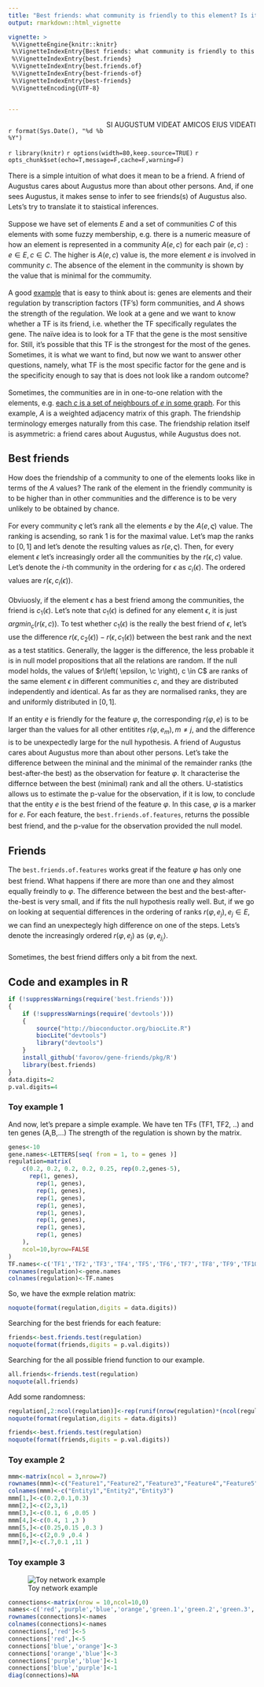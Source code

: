---
title: "Best friends: what community is friendly to this element? Is it actually friendly?"
output: rmarkdown::html_vignette

vignette: >
 %\VignetteEngine{knitr::knitr}
 %\VignetteIndexEntry{Best friends: what community is friendly to this element? Is it actually friendly?}
 %\VignetteIndexEntry{best.friends}
 %\VignetteIndexEntry{best.friends.of}
 %\VignetteIndexEntry{best-friends-of}
 %\VignetteIndexEntry{best-friends}
 %\VignetteEncoding{UTF-8}


---

[SI AUGUSTUM VIDEAT AMICOS EIUS VIDEATI]{style="float:right"}

##

`r format(Sys.Date(), "%d %b %Y")` 

`r library(knitr)`
`r options(width=80,keep.source=TRUE)`
`r opts_chunk$set(echo=T,message=F,cache=F,warning=F)`
<!-- cache is off, we save all the necessary things in Rda -->

<div style="line-height: 1.5em;">

There is a simple intuition of what does it mean to be a friend. A friend of Augustus cares about Augustus more than about other persons. And, if one sees Augustus, it makes sense to infer to see friends(s) of Augustus also. Lets's try to translate it to staistical inferences.

Suppose we have set of elements $E$ and a set of communities $C$ of this elements with some fuzzy membership, e.g. there is a numeric measure of how an element is represented in a community $A\left(e,c\right)$ for each pair $(e,c): e \in E, c \in C$. The higher is $A\left(e,c\right)$ value is, the more element $e$ is involved in community $c$. The absence of the element in the community is shown by the value that is minimal for the commumity. 

A good [example](#toyTF) that is easy to think about is: genes are elements and their regulation by transcription factors (TF's) form communities, and $A$ shows the strength of the regulation. We look at a gene and we want to know whether a TF is its friend, i.e. whether the TF specifically regulates the gene. The na&iuml;ve idea is to look for a TF that the gene is the most sensitive for. Still, it's possible that this TF is the strongest for the most of the genes. Sometimes, it is what we want to find, but now we want to answer other questions, namely, what TF is the most specific factor for the gene and is the specificity enough to say that is does not look like a random outcome?

Sometimes, the communities are in in one-to-one relation with the elements, e.g. [each $c$ is a set of neighbours of $e$ in some graph](#toynet). For this example, $A$ is a weighted adjacency matrix of this graph. The friendship terminology emerges naturally from this case. The friendship relation itself is asymmetric: a friend cares about Augustus, while Augustus does not.

## Best friends

How does the friendship of a community to one of the elements looks like in terms of the $A$ values? The rank of the element in the friendly community is to be higher than in other communities and the difference is to be very unlikely to be obtained by chance.

For every community $\varsigma$ let's rank all the elements $e$ by the $A\left(e, \varsigma \right)$ value. The ranking is acsending, so rank 1 is for the maximal value. Let's map the ranks to  $\left[0,1\right]$ and let's denote the resulting values as $r\left(e,\varsigma \right)$. Then, for every element $\epsilon$ let's increasingly order all the communities by the $r \left( \epsilon , c \right)$ value. Let's denote the $i$-th community in the ordering for $\epsilon$ as $c_i\left(\epsilon \right)$. The ordered values are $r\left(\epsilon , c_i\left(\epsilon \right ) \right )$. 

Obviuosly, if the element $\epsilon$ has a best friend among the communities, the friend is $c_1\left(\epsilon \right)$. Let's note that $c_1\left(\epsilon \right)$ is defined for any element $\epsilon$, it is just $argmin_c \left( r \left( \epsilon, c \right) \right)$. To test whether $c_1\left(\epsilon \right)$ is the really the best friend of $\epsilon$, let's use the difference  $r\left(\epsilon , c_2\left(\epsilon \right ) \right ) - r\left(\epsilon , c_1\left(\epsilon \right ) \right )$ between the best rank and the next as a test statitics. Generally, the lagger is the difference, the less probable it is in null model propositions that all the relations are random. If the null model holds, the values of $r\left( \epsilon, \c \right), c \in C$ are ranks of the same element $\epsilon$ in different communities $c$, and they are distributed independently and identical. As far as they are normalised ranks, they are and uniformly distributed in $\left[0,1\right]$. 

If an entity $e$ is friendly for the feature $\varphi$, the corresponding $r\left( \varphi, e  \right)$ is to be larger than the values for all other entitites $r\left( \varphi, e_m  \right), m \ne j$, and the difference is to be unexpectedly large for the null hypothesis. A friend of Augustus cares about Augustus more than about other persons. Let's take the difference between the mininal and the minimal of the remainder ranks (the best-after-the best) as the observation for feature $\varphi$. It characterise the differnce between the best (minimal) rank and all the others. U-statistics allows us to estimate the p-value for the observation, if it is low, to conclude that the entity $e$ is the best friend of the feature $\varphi$. In this case, $\varphi$ is a marker for $e$. For each feature, the `best.friends.of.features`, returns the possible best friend, and the p-value for the observation provided the null model. 

## Friends

The `best.friends.of.features` works great if the feature  $\varphi$ has only one best friend. What happens if there are more than one and they almost equally freindly to  $\varphi$. The difference between the best and the best-after-the-best is very small, and if fits the null hypothesis really well. But, if we go on looking at sequential differences in the ordering of ranks $r\left( \varphi, e_j  \right), e_j \in E$, we can find an unexpectegly high difference on one of the steps. Lets's denote the increasingly ordered  $r\left( \varphi, e_j  \right)$ as  $\left< \varphi, e_{j_i}  \right>$. 

Sometimes, the best friend differs only a bit from the next.

## Code and examples in R

```{r source, echo=FALSE}
if (!suppressWarnings(require('best.friends')))
{
	if (!suppressWarnings(require('devtools')))
	{
		source("http://bioconductor.org/biocLite.R")
		biocLite("devtools")
		library("devtools")
	}
	install_github('favorov/gene-friends/pkg/R')
	library(best.friends)
}
data.digits=2
p.val.digits=4
```
</div>


### <a name="toyTF"></a> Toy example 1

And now, let's prepare a simple example. We have ten TFs (TF1, TF2, ..) and ten genes (A,B,...) The strength of the regulation is shown by the matrix. 

```{r}
genes<-10
gene.names<-LETTERS[seq( from = 1, to = genes )]
regulation=matrix(
	c(0.2, 0.2, 0.2, 0.2, 0.25, rep(0.2,genes-5),
	  rep(1, genes),
		rep(1, genes),
		rep(1, genes),
		rep(1, genes),
		rep(1, genes),
		rep(1, genes),
		rep(1, genes),
		rep(1, genes),
		rep(1, genes)
    ),
	ncol=10,byrow=FALSE
)
TF.names<-c('TF1','TF2','TF3','TF4','TF5','TF6','TF7','TF8','TF9','TF10')
rownames(regulation)<-gene.names
colnames(regulation)<-TF.names
```
So, we have the exmple relation matrix:
```{r}
noquote(format(regulation,digits = data.digits))
```

Searching for the best friends for each feature:

```{r}
friends<-best.friends.test(regulation)
noquote(format(friends,digits = p.val.digits))
```

Searching for the all possible friend function to our example.
```{r}
all.friends<-friends.test(regulation)
noquote(all.friends)
```


Add some randomness:
```{r}
regulation[,2:ncol(regulation)]<-rep(runif(nrow(regulation)*(ncol(regulation)-1),0.5,1.5))
noquote(format(regulation,digits = data.digits))
```

```{r}
friends<-best.friends.test(regulation)
noquote(format(friends,digits = p.val.digits))

```

### Toy example 2

```{r}
mmm<-matrix(ncol = 3,nrow=7)
rownames(mmm)<-c("Feature1","Feature2","Feature3","Feature4","Feature5","Feature6","Feature7")
colnames(mmm)<-c("Entity1","Entity2","Entity3")
mmm[1,]<-c(0.2,0.1,0.3)
mmm[2,]<-c(2,3,1)
mmm[3,]<-c(0.1, 6 ,0.05 )
mmm[4,]<-c(0.4, 1 ,3 )
mmm[5,]<-c(0.25,0.15 ,0.3 )
mmm[6,]<-c(2,0.9 ,0.4 )
mmm[7,]<-c(.7,0.1 ,11 )
```

### <a name="toynet"></a> Toy example 3

![Toy network example](green-6.png)

```{r}
connections<-matrix(nrow = 10,ncol=10,0)
names<-c('red','purple','blue','orange','green.1','green.2','green.3','green.4','green.5','green.6')
rownames(connections)<-names
colnames(connections)<-names
connections[,'red']<-5
connections['red',]<-5
connections['blue','orange']<-3
connections['orange','blue']<-3
connections['purple','blue']<-1
connections['blue','purple']<-1
diag(connections)=NA
```
